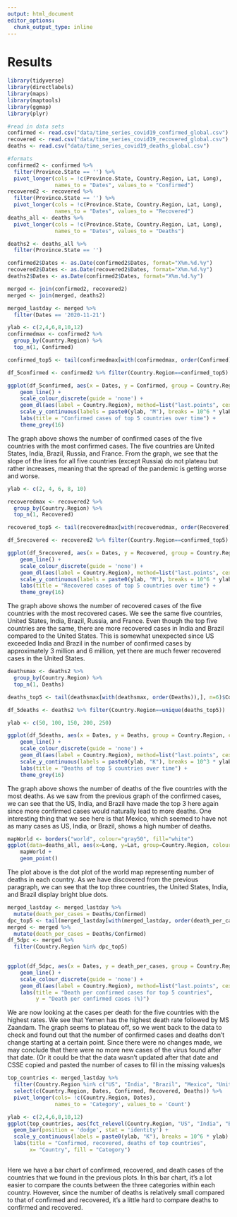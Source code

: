 ```yaml
---
output: html_document
editor_options: 
  chunk_output_type: inline
---
```

# Results

```r
library(tidyverse)
library(directlabels)
library(maps)
library(maptools)
library(ggmap)
library(plyr)
```

```r
#read in data sets 
confirmed <- read.csv("data/time_series_covid19_confirmed_global.csv")
recovered <- read.csv("data/time_series_covid19_recovered_global.csv")
deaths <- read.csv("data/time_series_covid19_deaths_global.csv")

#formats
confirmed2 <- confirmed %>% 
  filter(Province.State == '') %>%
  pivot_longer(cols = !c(Province.State, Country.Region, Lat, Long), 
               names_to = "Dates", values_to = "Confirmed")
recovered2 <- recovered %>% 
  filter(Province.State == '') %>%
  pivot_longer(cols = !c(Province.State, Country.Region, Lat, Long), 
               names_to = "Dates", values_to = "Recovered")
deaths_all <- deaths %>% 
  pivot_longer(cols = !c(Province.State, Country.Region, Lat, Long), 
               names_to = "Dates", values_to = "Deaths")

deaths2 <- deaths_all %>%
  filter(Province.State == '')

confirmed2$Dates <- as.Date(confirmed2$Dates, format="X%m.%d.%y")
recovered2$Dates <- as.Date(recovered2$Dates, format="X%m.%d.%y")
deaths2$Dates <- as.Date(confirmed2$Dates, format="X%m.%d.%y")

merged <- join(confirmed2, recovered2)
merged <- join(merged, deaths2)

merged_lastday <- merged %>%
  filter(Dates == '2020-11-21')
```

```r
ylab <- c(2,4,6,8,10,12)
confirmedmax <- confirmed2 %>%
  group_by(Country.Region) %>%
  top_n(1, Confirmed)

confirmed_top5 <- tail(confirmedmax[with(confirmedmax, order(Confirmed)),], n=5)$Country.Region

df_5confirmed <- confirmed2 %>% filter(Country.Region==confirmed_top5)

ggplot(df_5confirmed, aes(x = Dates, y = Confirmed, group = Country.Region, colour = Country.Region)) + 
    geom_line() +
    scale_colour_discrete(guide = 'none') +
    geom_dl(aes(label = Country.Region), method=list("last.points", cex=.5)) +
    scale_y_continuous(labels = paste0(ylab, "M"), breaks = 10^6 * ylab) +
    labs(title = "Confirmed cases of top 5 countries over time") +
    theme_grey(16)
```

The graph above shows the number of confirmed cases of the five countries with the most confirmed cases. The five countries are United States, India, Brazil, Russia, and France. From the graph, we see that the slope of the lines for all five countries (except Russia) do not plateau but rather increases, meaning that the spread of the pandemic is getting worse and worse. 

```r
ylab <- c(2, 4, 6, 8, 10)

recoveredmax <- recovered2 %>%
  group_by(Country.Region) %>%
  top_n(1, Recovered)

recovered_top5 <- tail(recoveredmax[with(recoveredmax, order(Recovered)),], n=5)$Country.Region

df_5recovered <- recovered2 %>% filter(Country.Region==confirmed_top5)

ggplot(df_5recovered, aes(x = Dates, y = Recovered, group = Country.Region, colour = Country.Region)) + 
    geom_line() +
    scale_colour_discrete(guide = 'none') +
    geom_dl(aes(label = Country.Region), method=list("last.points", cex=.5)) +
    scale_y_continuous(labels = paste0(ylab, "M"), breaks = 10^6 * ylab) +
    labs(title = "Recovered cases of top 5 countries over time") +
    theme_grey(16)
```

The graph above shows the number of recovered cases of the five countries with the most recovered cases. We see the same five countries, United States, India, Brazil, Russia, and France. Even though the top five countries are the same, there are more recovered cases in India and Brazil compared to the United States. This is somewhat unexpected since US exceeded India and Brazil in the number of confirmed cases by approximately 3 million and 6 million, yet there are much fewer recovered cases in the United States. 

```r
deathsmax <- deaths2 %>%
  group_by(Country.Region) %>%
  top_n(1, Deaths)

deaths_top5 <- tail(deathsmax[with(deathsmax, order(Deaths)),], n=6)$Country.Region

df_5deaths <- deaths2 %>% filter(Country.Region==unique(deaths_top5))

ylab <- c(50, 100, 150, 200, 250)

ggplot(df_5deaths, aes(x = Dates, y = Deaths, group = Country.Region, colour = Country.Region)) + 
    geom_line() +
    scale_colour_discrete(guide = 'none') +
    geom_dl(aes(label = Country.Region), method=list("last.points", cex=.5)) +
    scale_y_continuous(labels = paste0(ylab, "K"), breaks = 10^3 * ylab) +
    labs(title = "Deaths of top 5 countries over time") +
    theme_grey(16)
```

The graph above shows the number of deaths of the five countries with the most deaths. As we saw from the previous graph of the confirmed cases, we can see that the US, India, and Brazil have made the top 3 here again since more confirmed cases would naturally lead to more deaths. One interesting thing that we see here is that Mexico, which seemed to have not as many cases as US, India, or Brazil, shows a high number of deaths. 

```r
mapWorld <- borders("world", colour="gray50", fill="white")
ggplot(data=deaths_all, aes(x=Long, y=Lat, group=Country.Region, colour=Deaths)) +
    mapWorld +
    geom_point() 
```

The plot above is the dot plot of the world map representing number of deaths in each country. As we have discovered from the previous paragraph, we can see that the top three countries, the United States, India, and Brazil display bright blue dots. 

```r

merged_lastday <- merged_lastday %>%
  mutate(death_per_cases = Deaths/Confirmed)
dpc_top5 <- tail(merged_lastday[with(merged_lastday, order(death_per_cases)),], n=5)$Country.Region
merged <- merged %>% 
  mutate(death_per_cases = Deaths/Confirmed)
df_5dpc <- merged %>% 
  filter(Country.Region %in% dpc_top5)
  

ggplot(df_5dpc, aes(x = Dates, y = death_per_cases, group = Country.Region, colour = Country.Region)) + 
    geom_line() +
    scale_colour_discrete(guide = 'none') +
    geom_dl(aes(label = Country.Region), method=list("last.points", cex=.5)) +
    labs(title = "Death per confirmed cases for top 5 countries",
         y = "Death per confirmed cases (%)")
```

We are now looking at the cases per death for the five countries with the highest rates. We see that Yemen has the highest death rate followed by MS Zaandam. The graph seems to plateau off, so we went back to the data to check and found out that the number of confirmed cases and deaths don't change starting at a certain point. Since there were no changes made, we may conclude that there were no more new cases of the virus found after that date. (Or it could be that the data wasn't updated after that date and CSSE copied and pasted the number of cases to fill in the missing values)s


```r
top_countries <- merged_lastday %>%
  filter(Country.Region %in% c("US", "India", "Brazil", "Mexico", "United Kingdom", "Russia", "France")) %>%
  select(c(Country.Region, Dates, Confirmed, Recovered, Deaths)) %>%
  pivot_longer(cols= !c(Country.Region, Dates), 
               names_to = 'Category', values_to = 'Count')

ylab <- c(2,4,6,8,10,12)
ggplot(top_countries, aes(fct_relevel(Country.Region, "US", "India", "Brazil", "France", "Russia", "United Kingdom", "Mexico"), Count, fill = fct_relevel(Category, 'Confirmed', 'Recovered', 'Deaths'))) + 
  geom_bar(position = 'dodge', stat = 'identity') +
  scale_y_continuous(labels = paste0(ylab, "K"), breaks = 10^6 * ylab) +
  labs(title = "Confirmed, recovered, deaths of top countries",
       x= "Country", fill = "Category") 
  
```

Here we have a bar chart of confirmed, recovered, and death cases of the countries that we found in the previous plots. In this bar chart, it's a lot easier to compare the counts between the three categories within each country. However, since the number of deaths is relatively small compared to that of confirmed and recovered, it's a little hard to compare deaths to confirmed and recovered. 

